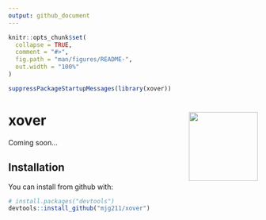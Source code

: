 ```yaml
---
output: github_document
---
```


<!-- README.md is generated from README.Rmd. Please edit that file -->

```r
knitr::opts_chunk$set(
  collapse = TRUE,
  comment = "#>",
  fig.path = "man/figures/README-",
  out.width = "100%"
)
```

```r
suppressPackageStartupMessages(library(xover))
```

# xover <img src='man/figures/xover.png' align="right" height="139" />

Coming soon...

## Installation

You can install \strong{xover} from github with:

```r
# install.packages("devtools")
devtools::install_github("mjg211/xover")
```
